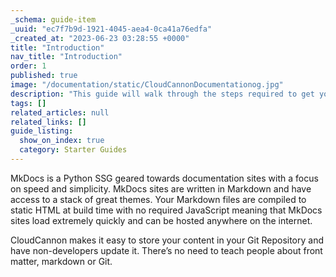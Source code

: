 ```yaml
---
_schema: guide-item
_uuid: "ec7f7b9d-1921-4045-aea4-0ca41a76edfa"
_created_at: "2023-06-23 03:28:55 +0000"
title: "Introduction"
nav_title: "Introduction"
order: 1
published: true
image: "/documentation/static/CloudCannonDocumentationog.jpg"
description: "This guide will walk through the steps required to get your MkDocs site built, editable and live on CloudCannon."
tags: []
related_articles: null
related_links: []
guide_listing:
  show_on_index: true
  category: Starter Guides
---
```


MkDocs is a Python SSG geared towards documentation sites with a focus on speed and simplicity.
MkDocs sites are written in Markdown and have access to a stack of great themes.
Your Markdown files are compiled to static HTML at build time with no required JavaScript meaning
that MkDocs sites load extremely quickly and can be hosted anywhere on the internet.

CloudCannon makes it easy to store your content in your Git Repository and have non-developers update it.
There’s no need to teach people about front matter, markdown or Git.
